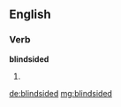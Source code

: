 ==English==

===Verb===
'''blindsided'''

# {{en-past of|blindside}}

[[de:blindsided]]
[[mg:blindsided]]
